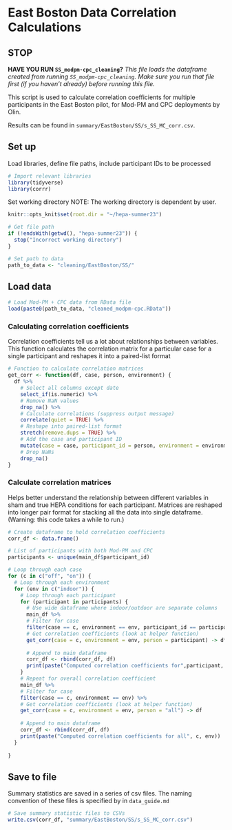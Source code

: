 # East Boston Data Correlation Calculations

## STOP

**HAVE YOU RUN `SS_modpm-cpc_cleaning`?**
*This file loads the dataframe created from running `SS_modpm-cpc_cleaning`. Make sure you run that file first (if you haven't already) before running this file.*

This script is used to calculate correlation coefficients for multiple participants in the East Boston pilot, for Mod-PM and CPC deployments by Olin.

Results can be found in `summary/EastBoston/SS/s_SS_MC_corr.csv`.

## Set up
Load libraries, define file paths, include participant IDs to be processed
```r
# Import relevant libraries
library(tidyverse)
library(corrr)
```

Set working directory
NOTE: The working directory is dependent by user. 
```r
knitr::opts_knit$set(root.dir = "~/hepa-summer23")
```

```r
# Get file path
if (!endsWith(getwd(), "hepa-summer23")) {
  stop("Incorrect working directory")
}
```

```r
# Set path to data
path_to_data <- "cleaning/EastBoston/SS/"
```

## Load data
```r
# Load Mod-PM + CPC data from RData file
load(paste0(path_to_data, "cleaned_modpm-cpc.RData"))
```


### Calculating correlation coefficients
Correlation coefficients tell us a lot about relationships between variables. This function calculates the correlation matrix for a particular case for a single participant and reshapes it into a paired-list format
```r
# Function to calculate correlation matrices
get_corr <- function(df, case, person, environment) {
  df %>%
    # Select all columns except date
    select_if(is.numeric) %>%
    # Remove NaN values
    drop_na() %>%
    # Calculate correlations (suppress output message)
    correlate(quiet = TRUE) %>%
    # Reshape into paired-list format
    stretch(remove.dups = TRUE) %>%
    # Add the case and participant ID
    mutate(case = case, participant_id = person, environment = environment) %>%
    # Drop NaNs
    drop_na()
}
```

### Calculate correlation matrices
Helps better understand the relationship between different variables in sham and true HEPA conditions for each participant. Matrices are reshaped into longer pair format for stacking all the data into single dataframe. (Warning: this code takes a while to run.)
```r
# Create dataframe to hold correlation coefficients
corr_df <- data.frame()

# List of participants with both Mod-PM and CPC
participants <- unique(main_df$participant_id)

# Loop through each case
for (c in c("off", "on")) {
  # Loop through each environment
  for (env in c("indoor")) {
    # Loop through each participant
    for (participant in participants) {
      # Use wide dataframe where indoor/outdoor are separate columns
      main_df %>%
      # Filter for case
      filter(case == c, environment == env, participant_id == participant) %>%
      # Get correlation coefficients (look at helper function)
      get_corr(case = c, environment = env, person = participant) -> df
      
      # Append to main dataframe
      corr_df <- rbind(corr_df, df)
      print(paste("Computed correlation coefficients for",participant, c, env))
    }
    # Repeat for overall correlation coefficient
    main_df %>%
    # Filter for case
    filter(case == c, environment == env) %>%
    # Get correlation coefficients (look at helper function)
    get_corr(case = c, environment = env, person = "all") -> df
    
    # Append to main dataframe
    corr_df <- rbind(corr_df, df)
    print(paste("Computed correlation coefficients for all", c, env))
  }
  
}
```
## Save to file
Summary statistics are saved in a series of csv files. The naming convention of these files is specified by in `data_guide.md`
```r
# Save summary statistic files to CSVs
write.csv(corr_df, "summary/EastBoston/SS/s_SS_MC_corr.csv")
```